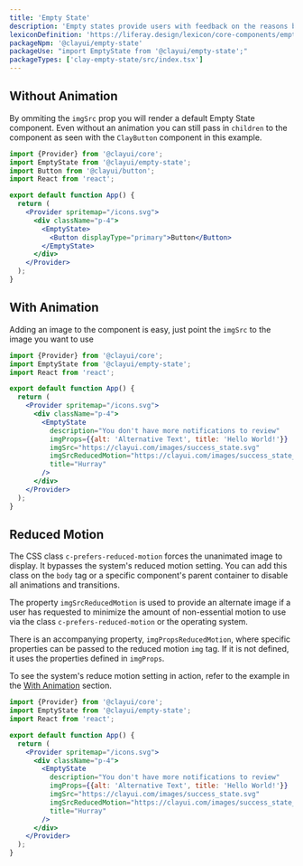 ```yaml
---
title: 'Empty State'
description: 'Empty states provide users with feedback on the reasons behind the empty state and what they can do to move out of the empty state.'
lexiconDefinition: 'https://liferay.design/lexicon/core-components/empty-states/'
packageNpm: '@clayui/empty-state'
packageUse: "import EmptyState from '@clayui/empty-state';"
packageTypes: ['clay-empty-state/src/index.tsx']
---
```


## Without Animation

By ommiting the `imgSrc` prop you will render a default Empty State component.
Even without an animation you can still pass in `children` to the component as seen with the `ClayButton` component in this example.

```jsx preview
import {Provider} from '@clayui/core';
import EmptyState from '@clayui/empty-state';
import Button from '@clayui/button';
import React from 'react';

export default function App() {
  return (
    <Provider spritemap="/icons.svg">
      <div className="p-4">
        <EmptyState>
          <Button displayType="primary">Button</Button>
        </EmptyState>
      </div>
    </Provider>
  );
}
```

## With Animation

Adding an image to the component is easy, just point the `imgSrc` to the image you want to use

```jsx preview
import {Provider} from '@clayui/core';
import EmptyState from '@clayui/empty-state';
import React from 'react';

export default function App() {
  return (
    <Provider spritemap="/icons.svg">
      <div className="p-4">
        <EmptyState
          description="You don't have more notifications to review"
          imgProps={{alt: 'Alternative Text', title: 'Hello World!'}}
          imgSrc="https://clayui.com/images/success_state.svg"
          imgSrcReducedMotion="https://clayui.com/images/success_state_reduced_motion.svg"
          title="Hurray"
        />
      </div>
    </Provider>
  );
}
```

## Reduced Motion

The CSS class `c-prefers-reduced-motion` forces the unanimated image to display. It bypasses the system's reduced motion setting. You can add this class on the `body` tag or a specific component's parent container to disable all animations and transitions.

The property `imgSrcReducedMotion` is used to provide an alternate image if a user has requested to minimize the amount of non-essential motion to use via the class `c-prefers-reduced-motion` or the operating system.

There is an accompanying property, `imgPropsReducedMotion`, where specific properties can be passed to the reduced motion `img` tag. If it is not defined, it uses the properties defined in `imgProps`.

<div className="clay-site-alert alert alert-info">
  To see the system's reduce motion setting in action, refer to the example in
  the <a href="#with-animation">With Animation</a> section.
</div>

```jsx preview
import {Provider} from '@clayui/core';
import EmptyState from '@clayui/empty-state';
import React from 'react';

export default function App() {
  return (
    <Provider spritemap="/icons.svg">
      <div className="p-4">
        <EmptyState
          description="You don't have more notifications to review"
          imgProps={{alt: 'Alternative Text', title: 'Hello World!'}}
          imgSrc="https://clayui.com/images/success_state.svg"
          imgSrcReducedMotion="https://clayui.com/images/success_state_reduced_motion.svg"
          title="Hurray"
        />
      </div>
    </Provider>
  );
}
```
